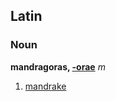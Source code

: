==Latin==
===Noun===
'''mandragoras, [[Wiktionary Appendix:Latin first declension|-orae]]''' ''m''

#[[mandrake]]